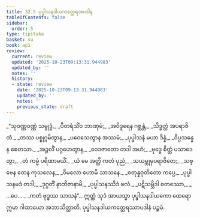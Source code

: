 ```yaml
---
title: 32.5 ပုပ္ဖါသနဒါယကတ္ထေရအပဒါန
tableOfContents: false
sidebar:
  order: 5
type: tipitaka
basket: su
book: ap1
review:
  current: review
  updated: '2025-10-23T09:13:31.944983'
  updated_by: ''
  notes: ''
  history:
  - state: review
    date: '2025-10-23T09:13:31.944983'
    updated_by: ''
    notes: ''
    previous_state: draft
---
```



<ReviewStatus review={frontmatter.review} showDetails={true} />

<HypothesisAnnotation frontmatter={frontmatter} />

<DynamicBreadcrumb />

<Division number="20" book="ap1" e="ch" v="20" p="290">

<Paragraph number="3533" type="verses" book="ap1">
_“သုဝဏ္ဏဝဏ္ဏံ သမ္ဗုဒ္ဓံ,_  
_ပီတရံသိံဝ ဘာဏုမံ;_  
_အဝိဒူရေန ဂစ္ဆန္တံ,_  
_သိဒ္ဓတ္ထံ အပရာဇိတံ._  

</Paragraph>

</Division>
<Division number="21" book="ap1" e="ch" v="20" p="290">

<Paragraph number="3534" type="verses" book="ap1">
_တဿ ပစ္စုဂ္ဂမိတွာန,_  
_ပဝေသေတွာန အဿမံ;_  
_ပုပ္ဖါသနံ မယာ ဒိန္နံ,_  
_ဝိပ္ပသန္နေန စေတသာ._  

</Paragraph>

</Division>
<Division number="22" book="ap1" e="ch" v="20" p="290">

<Paragraph number="3535" type="verses" book="ap1">
_အဉ္ဇလိံ ပဂ္ဂဟေတွာန,_  
_ဝေဒဇာတော တဒါ အဟံ;_  
_ဗုဒ္ဓေ စိတ္တံ ပသာဒေတွာ,_  
_တံ ကမ္မံ ပရိဏာမယိံ._  

</Paragraph>

</Division>
<Division number="23" book="ap1" e="ch" v="20" p="290">

<Paragraph number="3536" type="verses" book="ap1">
_ယံ မေ အတ္ထိ ကတံ ပုညံ,_  
_သယမ္ဘုမှပရာဇိတေ;_  
_သဗ္ဗေန တေန ကုသလေန,_  
_ဝိမလော ဟောမိ သာသနေ._  

</Paragraph>

</Division>
<Division number="24" book="ap1" e="ch" v="20" p="290">

<Paragraph number="3537" type="verses" book="ap1">
_စတုန္နဝုတိတော ကပ္ပေ,_  
_ပုပ္ဖါသနမဒံ တဒါ;_  
_ဒုဂ္ဂတိံ နာဘိဇာနာမိ,_  
_ပုပ္ဖါသနဿိဒံ ဖလံ._  

</Paragraph>

</Division>
<Division number="25" book="ap1" e="ch" v="20" p="290">

<Paragraph number="3538" type="verses" book="ap1">
_ပဋိသမ္ဘိဒါ စတဿော,_  
_ …ပေ… _  
_ကတံ ဗုဒ္ဓဿ သာသနံ”._  

</Paragraph>

<Paragraph number="3539" book="ap1">
ဣတ္ထံ သုဒံ အာယသ္မာ ပုပ္ဖါသနဒါယကော ထေရော ဣမာ ဂါထာယော အဘာသိတ္ထာတိ.

</Paragraph>
</Division>

<Paragraph number="3540" type="center" book="ap1">
ပုပ္ဖါသနဒါယကတ္ထေရဿာပဒါနံ ပဉ္စမံ.
</Paragraph>